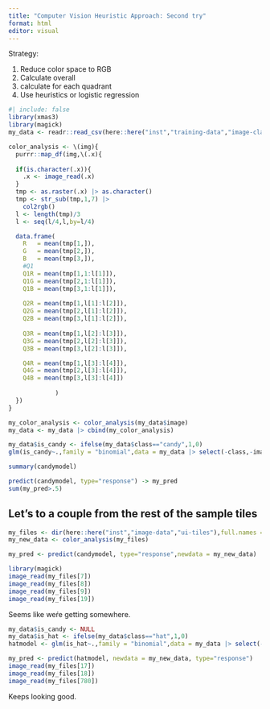 ```yaml
---
title: "Computer Vision Heuristic Approach: Second try"
format: html
editor: visual
---
```


Strategy:

1.  Reduce color space to RGB
2.  Calculate overall
3.  calculate for each quadrant
4.  Use heuristics or logistic regression

```r
#| include: false
library(xmas3)
library(magick)
my_data <- readr::read_csv(here::here("inst","training-data","image-classification.csv"))
```

```r
color_analysis <- \(img){
  purrr::map_df(img,\(.x){
    
  if(is.character(.x)){
    .x <- image_read(.x)
  }
  tmp <- as.raster(.x) |> as.character()
  tmp <- str_sub(tmp,1,7) |> 
    col2rgb()
  l <- length(tmp)/3
  l <- seq(l/4,l,by=l/4)

  data.frame(
    R   = mean(tmp[1,]),
    G   = mean(tmp[2,]),
    B   = mean(tmp[3,]),
    #Q1
    Q1R = mean(tmp[1,1:l[1]]), 
    Q1G = mean(tmp[2,1:l[1]]), 
    Q1B = mean(tmp[3,1:l[1]]), 
    
    Q2R = mean(tmp[1,l[1]:l[2]]), 
    Q2G = mean(tmp[2,l[1]:l[2]]), 
    Q2B = mean(tmp[3,l[1]:l[2]]),
    
    Q3R = mean(tmp[1,l[2]:l[3]]), 
    Q3G = mean(tmp[2,l[2]:l[3]]), 
    Q3B = mean(tmp[3,l[2]:l[3]]), 

    Q4R = mean(tmp[1,l[3]:l[4]]), 
    Q4G = mean(tmp[2,l[3]:l[4]]), 
    Q4B = mean(tmp[3,l[3]:l[4]]) 
 
             )
  })
}
```

```r
my_color_analysis <- color_analysis(my_data$image)
my_data <- my_data |> cbind(my_color_analysis)

my_data$is_candy <- ifelse(my_data$class=="candy",1,0)
glm(is_candy~.,family = "binomial",data = my_data |> select(-class,-image,-time)) -> candymodel


```

```r
summary(candymodel)
```

```r
predict(candymodel, type="response") -> my_pred
sum(my_pred>.5)
```

## Let's to a couple from the rest of the sample tiles

```r
my_files <- dir(here::here("inst","image-data","ui-tiles"),full.names = TRUE)
my_new_data <- color_analysis(my_files)
```

```r
my_pred <- predict(candymodel, type="response",newdata = my_new_data)

```

```r
library(magick)
image_read(my_files[7])
image_read(my_files[8])
image_read(my_files[9])
image_read(my_files[19])
```

Seems like weŕe getting somewhere.

```r
my_data$is_candy <- NULL
my_data$is_hat <- ifelse(my_data$class=="hat",1,0)
hatmodel <- glm(is_hat~.,family = "binomial",data = my_data |> select(-class,-image,-time))
```

```r
my_pred <- predict(hatmodel, newdata = my_new_data, type="response")
image_read(my_files[17])
image_read(my_files[18])
image_read(my_files[780])
```

Keeps looking good.
